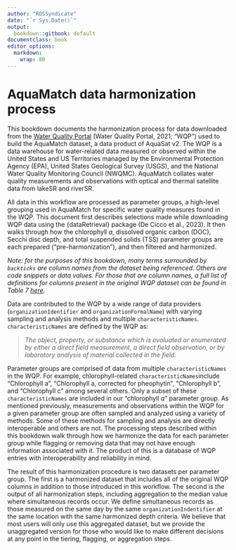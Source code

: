 ```yaml
---
author: "ROSSyndicate"
date: "`r Sys.Date()`"
output:
  bookdown::gitbook: default
documentclass: book
editor_options: 
  markdown: 
    wrap: 80
---
```


# AquaMatch data harmonization process

This bookdown documents the harmonization process for data downloaded from the [Water Quality Portal](https://www.waterqualitydata.us/wqp_description/) (Water Quality Portal, 2021; "WQP") used to build the AquaMatch dataset, a data product of AquaSat v2. The WQP is a data warehouse for water-related data measured or observed within the United States and US Territories managed by the Environmental Protection Agency (EPA), United States Geological Survey (USGS), and the National Water Quality Monitoring Council (NWQMC). AquaMatch collates water quality measurements and observations with optical and thermal satellite data from lakeSR and riverSR.

All data in this workflow are processed as parameter groups, a high-level grouping used in AquaMatch for specific water quality measures found in the WQP. This document first describes selections made while downloading WQP data using the {dataRetrieval} package (De Cicco et al., 2023). It then walks through how the chlorophyll *a*, dissolved organic carbon (DOC), Secchi disc depth, and total suspended solids (TSS) parameter groups are each prepared ("pre-harmonization"), and then filtered and harmonized.

*Note: for the purposes of this bookdown, many terms surrounded by `backticks` are column names from the dataset being referenced. Others are code snippets or data values. For those that are column names, a full list of definitions for columns present in the original WQP dataset can be found in Table 7 [here](https://www.waterqualitydata.us/portal_userguide/).*

Data are contributed to the WQP by a wide range of data providers (`organizationIdentifier` and `organizationFormalName`) with varying sampling and analysis methods and multiple `characteristicNames`. `characteristicNames` are defined by the WQP as:

> *The object, property, or substance which is evaluated or enumerated by either
> a direct field measurement, a direct field observation, or by laboratory
> analysis of material collected in the field.*

Parameter groups are comprised of data from multiple `characteristicNames` in the WQP. For example, chlorophyll-related `characteristicNames`include "Chlorophyll a", "Chlorophyll a, corrected for pheophytin", "Chlorophyll b", and "Chlorophyll c" among several others. Only a subset of these `characteristicNames` are included in our "chlorophyll *a*" parameter group. As mentioned previously, measurements and observations within the WQP for a given parameter group are often sampled and analyzed using a variety of methods. Some of these methods for sampling and analysis are directly interoperable and others are not. The processing steps described within this bookdown walk through how we harmonize the data for each parameter group while flagging or removing data that may not have enough information associated with it. The product of this is a database of WQP entries with interoperability and reliability in mind.

The result of this harmonization procedure is two datasets per parameter group. The first is a harmonized dataset that includes all of the original WQP columns in addition to those introduced in this workflow. The second is the output of all harmonization steps, including aggregation to the median value where simultaneous records occur. We define simultaneous records as those measured on the same day by the same `organizationIndentifier` at the same location with the same harmonized depth criteria. We believe that most users will only use this aggregated dataset, but we provide the unaggregated version for those who would like to make different decisions at any point in the tiering, flagging, or aggregation steps.
